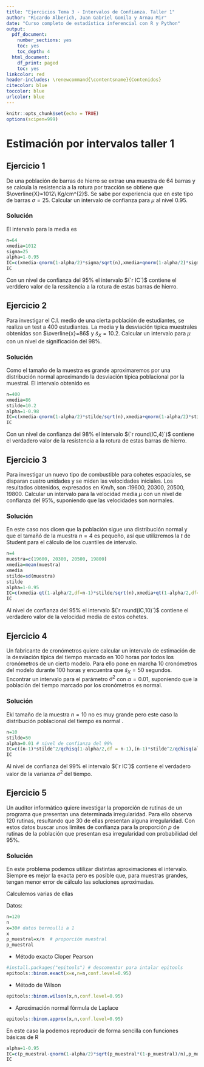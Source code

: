 ```yaml
---
title: "Ejercicios Tema 3 - Intervalos de Confianza. Taller 1"
author: "Ricardo Alberich, Juan Gabriel Gomila y Arnau Mir"
date: "Curso completo de estadística inferencial con R y Python"
output:
  pdf_document: 
    number_sections: yes
    toc: yes
    toc_depth: 4
  html_document:
    df_print: paged
    toc: yes
linkcolor: red
header-includes: \renewcommand{\contentsname}{Contenidos}
citecolor: blue
toccolor: blue
urlcolor: blue
---
```


```r
knitr::opts_chunk$set(echo = TRUE)
options(scipen=999)
```

# Estimación por intervalos taller 1

## Ejercicio 1

De una población de barras de hierro se extrae una muestra de $64$ barras y  se calcula la
resistencia a la rotura por tracción se obtiene que $\overline{X}=1012\ Kg/cm^{2}$. Se sabe
por experiencia que en este tipo de barras $\sigma=25$. Calcular un intervalo de confianza
para $\mu$ al nivel 0.95. 

### Solución

El intervalo para la media es 


```r
n=64
xmedia=1012
sigma=25
alpha=1-0.95
IC=c(xmedia-qnorm(1-alpha/2)*sigma/sqrt(n),xmedia+qnorm(1-alpha/2)*sigma/sqrt(n))
IC
```

Con un nivel de confianza del $95\%$  el intervalo $(`r IC`)$   contiene el verddero valor de la  ressitencia a la rotura de estas barras de hierro.


## Ejercicio 2

Para investigar el C.I. medio de una cierta población de estudiantes, se realiza un test a
$400$ estudiantes. La media y la desviación típica  muestrales obtenidas son
$\overline{x}=86$ y $\tilde{s}_{X}=10.2$. Calcular un intervalo para $\mu$ con un nivel de
significación del 98\%. 

### Solución 

Como el tamaño de la muestra  es grande  aproximaremos por  una distribución normal  aproximando la desviación típica poblacional por la muestral.  El intervalo obtenido es 


```r
n=400
xmedia=86
stilde=10.2
alpha=1-0.98
IC=c(xmedia-qnorm(1-alpha/2)*stilde/sqrt(n),xmedia+qnorm(1-alpha/2)*stilde/sqrt(n))
IC
```

Con un nivel de confianza del $98\%$  el intervalo $(`r round(IC,4)`)$   contiene el verdadero valor de la  resistencia a la rotura de estas barras de hierro.

## Ejercicio 3

Para investigar un nuevo tipo de combustible para cohetes espaciales, se disparan cuatro
unidades y se miden las velocidades iniciales. Los resultados obtenidos, expresados en
Km/h, son :19600, 20300, 20500, 19800. Calcular un intervalo para la velocidad media $\mu$
con un nivel de confianza del 95\%, suponiendo que las velocidades son normales.





###  Solución

En este caso nos dicen que la población sigue una distribución normal y que el tamañó de la muestra $n=4$ es pequeño, así que utilizremos la $t$ de Student para el cálculo de los cuantiles de intervalo.




```r
n=4
muestra=c(19600, 20300, 20500, 19800)
xmedia=mean(muestra)
xmedia
stilde=sd(muestra)
stilde
alpha=1-0.95
IC=c(xmedia-qt(1-alpha/2,df=n-1)*stilde/sqrt(n),xmedia+qt(1-alpha/2,df=n-1)*stilde/sqrt(n))
IC
```

Al nivel de confianza del $95\%$  el intervalo $(`r round(IC,10)`)$   contiene el verdadero valor de la  velocidad media de estos cohetes.




## Ejercicio 4 

Un fabricante de cronómetros quiere calcular un intervalo de estimación de la desviación
típica del tiempo marcado en $100$ horas por todos los cronómetros  de un cierto modelo.
Para ello pone en marcha $10$ cronómetros del modelo durante $100$ horas y encuentra que
$\tilde{s}_{X}=50$ segundos. Encontrar un intervalo para el parámetro $\sigma^2$ con
$\alpha=0.01$, suponiendo que la población del tiempo marcado por los cronómetros es
normal.




### Solución


Ekl tamaño de la muestra $n=10$ no es muy grande pero este caso la distribución poblacional del tiempo es normal .
 
 
```r
n=10
stilde=50
alpha=0.01 # nivel de confianza del 99% 
IC=c((n-1)*stilde^2/qchisq(1-alpha/2,df = n-1),(n-1)*stilde^2/qchisq(alpha/2,df = n-1))
IC
```
 
 Al nivel de confianza del $99\%$  el intervalo $(`r IC`)$   contiene el verdadero valor de la  varianza $\sigma^2$ del  tiempo.


## Ejercicio 5

Un auditor informático quiere investigar la proporción de rutinas de un programa que
presentan una determinada irregularidad. Para ello observa $120$ rutinas, resultando que
$30$ de ellas presentan alguna irregularidad. Con estos datos buscar unos límites de
confianza para la proporción $p$ de rutinas de la población que presentan esa irregularidad
con probabilidad del 95\%.


### Solución

En este problema podemos utilizar distintas aproximaciones el intervalo. Siempre es mejor la exacta pero es posible que, para muestras grandes, tengan menor  error de cálculo las soluciones aproximadas. 

Calculemos  varias de ellas

Datos:


```r
n=120
n
x=30# datos bernoulli a 1 
x
p_muestral=x/n  # proporción muestral
p_muestral
```


* Método exacto Cloper Pearson

```r
#install.packages("epitools") # descomentar para intalar epitools
epitools::binom.exact(x=x,n=n,conf.level=0.95)
```


* Método de Wilson



```r
epitools::binom.wilson(x,n,conf.level=0.95)
```


* Aproximación normal fórmula de Laplace



```r
epitools::binom.approx(x,n,conf.level=0.95)
```


En este caso la podemos reproducir de forma sencilla con funciones básicas de R



```r
alpha=1-0.95
IC=c(p_muestral-qnorm(1-alpha/2)*sqrt(p_muestral*(1-p_muestral)/n),p_muestral+qnorm(1-alpha/2)*sqrt(p_muestral*(1-p_muestral)/n))
IC
```
